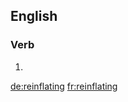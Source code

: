 ==English==

===Verb===
{{head|en}}

# {{present participle of|reinflate|lang=en}}

[[de:reinflating]]
[[fr:reinflating]]